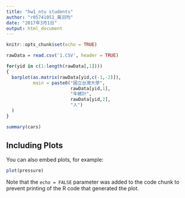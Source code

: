 ```yaml
---
title: "hw1_ntu students"
author: "r05741051_黃羽均"
date: "2017年3月1日"
output: html_document
---
```


```r
knitr::opts_chunk$set(echo = TRUE)
```



```r
rawData = read.csv('1.CSV', header = TRUE)

for(yid in c(1:length(rawData[,1])))
{
  barplot(as.matrix(rawData[yid,c(-1,-2)]),
          main = paste0("國立台灣大學",
                        rawData[yid,1],
                        "年總計",
                        rawData[yid,2],
                        "人")
  )
}
```



```r
summary(cars)
```

## Including Plots

You can also embed plots, for example:

```r
plot(pressure)
```

Note that the `echo = FALSE` parameter was added to the code chunk to prevent printing of the R code that generated the plot.
